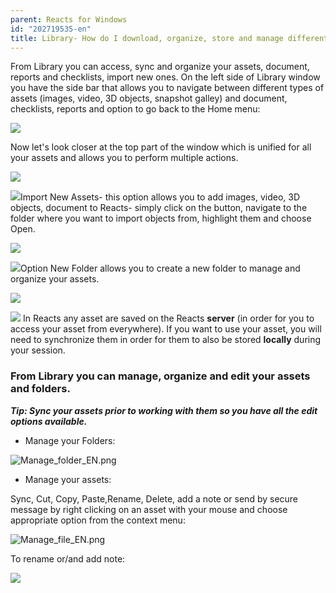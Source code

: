 ```yaml
---
parent: Reacts for Windows
id: "202719535-en"
title: Library- How do I download, organize, store and manage different assets?
---
```

From Library you can access, sync and organize your assets, document, reports and checklists, import new ones. On the left side of Library window you have the side bar that allows you to navigate between different types of assets (images, video, 3D objects, snapshot galley) and document, checklists, reports and option to go back to the Home menu:

![](@assets/attachments/library1.png)

Now let's look closer at the top part of the window which is unified for all your assets and allows you to perform multiple actions.

![](@assets/attachments/2014-10-17_15-11-57.png)

![](@assets/attachments/one.png)Import New Assets- this option allows you to add images, video, 3D objects, document to Reacts- simply click on the button, navigate to the folder where you want to import objects from, highlight them and choose Open.

![](@assets/attachments/library2.png)

![](@assets/attachments/two.png)Option New Folder allows you to create a new folder to manage and organize your assets.

![](@assets/attachments/2014-10-17_15-18-50.png)

![](@assets/attachments/three.png) In Reacts any asset are saved on the Reacts **server** (in order for you to access your asset from everywhere). If you want to use your asset, you will need to synchronize them in order for them to also be stored **locally** during your session.

### **From Library you can manage, organize and edit your assets and folders.**

_**Tip: Sync your assets prior to working with them so you have all the edit options available.**_

*   Manage your Folders:

![Manage_folder_EN.png](@assets/attachments/7642867947293.png)

*   Manage your assets:

Sync, Cut, Copy, Paste,Rename, Delete, add a note or send by secure message by right clicking on an asset with your mouse and choose appropriate option from the context menu:

![Manage_file_EN.png](@assets/attachments/7642867947165.png)

To rename or/and add note:

![](@assets/attachments/library4.png)


